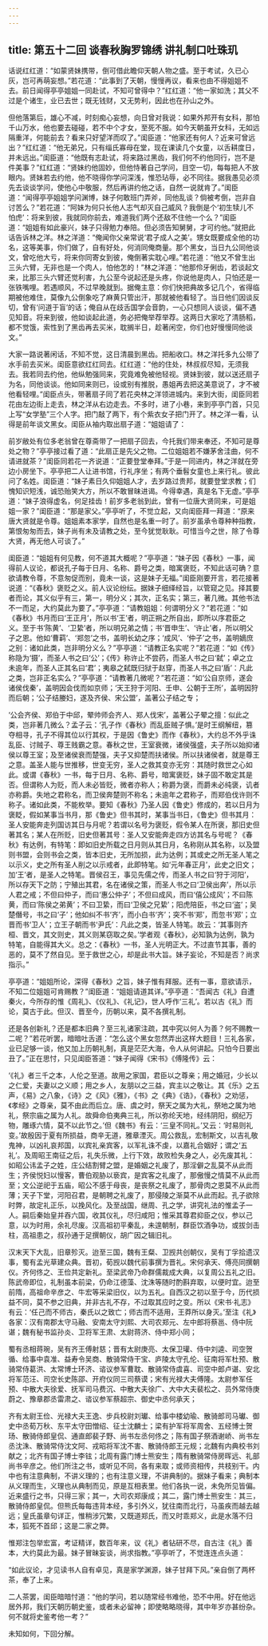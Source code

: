 ```yaml
---
---
---
```

title: 第五十二回 谈春秋胸罗锦绣 讲礼制口吐珠玑
---



话说红红道：“如蒙贤妹携带，倒可借此瞻仰天朝人物之盛。至于考试，久已心灰，岂可再萌妄想。”若花道：“此事到了天朝，慢慢再议，看来也由不得姐姐不去。前日闻得亭亭姐姐一同赴试，不知可曾得中？”红红道：“他一家如洗；其父不过是个诸生，业已去世；既无钱财，又无势利，因此也在孙山之外。

但他落第后，雄心不减，时刻痴心妄想，向日曾对我说：如果外邦开有女科，那怕千山万水，他也要去碰碰，若不中个才女，至死不服。如今天朝虽开女科，无如远隔重洋，何能前去？看来只好望洋而叹了。”闺臣道：“他家还有何人？近来可曾远出？”红红道：“他无弟兄，只有缁氏寡母在堂，现在课读几个女童，以舌耕度日，并未远出。”闺臣道：“他既有志赴试，将来路过黑齿，我们何不约他同行，岂不是件美事？”红红道：“贤妹约他固妙，但他恃著自己学问，目空一切，每每把人不放眼内。贤妹若去约他，他不晓得你学问深浅，惟恐玷辱，必不同往。据我愚见必须先去谈谈学问，使他心中敬服，然后再讲约他之话，自然一说就肯了。”闺臣道：“闻得亭亭姐姐学问渊博，妹子何敢班门弄斧，同他乱谈？倘被考倒，岂非自讨苦么？”若花道：“阿妹为何只长他人志气却灭自己威风？我倒是个‘初生犊儿不怕虎’：将来到彼，我就同你前去，难道我们两个还敌不住他一个么？”闺臣道：“姐姐有如此豪兴，妹子只得勉力奉陪。但必须告知舅舅，才可约他。”就把此话告诉林之洋。林之洋道：“俺闻你父亲常说‘君子成人之美’。甥女既要成全他的功名，这等美事，你们做了，自有好处，何消同俺商量。那个黑女，当日九公同他谈文，曾吃他大亏，将来你同寄女到彼，俺倒著实耽心哩。”若花道：“他又不曾生出三头六臂，无非也是一个肉人，怕他怎的！”林之洋道：“他那伶牙俐齿，若谈起文来，比那三头六臂还觉利害，九公至今说起还是头疼，你说他是肉人，只怕还是一张铁嘴哩。若遇顺风，不过早晚就到。据俺主意：你们快把典故多记几个，省得临期被他难住，莫像九公倒象吃了麻黄只管出汗，那就被他看轻了。当日他们因谈反切，曾有‘问道于盲’的话；俺自从在歧舌国学会音韵，一心只想同人谈谈，偏不遇见知音。将来到彼，他如谈起此道，务必把俺举荐举荐。这两日大家吃了清肠稻，都不觉饿，索性到了黑齿再去买米，耽搁半日，趁著闲空，你们也好慢慢同他谈文。”

大家一路说著闲话，不知不觉，这日清晨到黑齿。把船收口。林之洋托多九公带了水手前去买米。闺臣意欲红红同去。红红道：“他的住处，林叔叔尽知，无须我去。我若同去约他，他纵勉强同来，究竟难免被他轻视。贤妹到彼，就以送还扇子为名，同他谈谈。他如同来则已，设或别有推脱，愚姐再去把这美意说了，才不被他看轻哩。”闺臣点头，带著扇子同了若花央林之洋领进城内。来到大街，闺臣同若花由左边街上走去，林之洋从右边走去。不多时，进了小巷，来到亭亭门首，只见上写“女学塾”三个人字。把门敲了两下，有个紫衣女子把门开了。林之洋一看，认得是前年谈文黑女。闺臣从袖内取出扇子道：“姐姐请了：

前岁敝处有位多老翁曾在尊斋带了一把扇子回去，今托我们带来奉还，不知可是尊处之物？”亭亭接过看了道：“此扇正是先父之物。二位姐姐若不嫌茅舍洼曲，何不请进就茶？”闺臣同若花一齐说道：“正要登堂奉拜。”于是一同进内，林之洋就在旁边小房坐下。亭亭把二人让进书馆，行礼序坐；有两个垂髫女童也上来行礼。彼此问了名姓。闺臣道：“妹子素日久仰姐姐人才，去岁路过贵邦，就要登堂求教；们愧知识短浅，诚恐贻笑大方，所以不敢冒昧进谒。今得幸遇，真是名下无虚。”亭亭道：“妹子浪得虚名，何足挂齿！前岁多老翁到此，曾有一位唐大贤同来，可是姐姐一家？”闺臣道：“那是家父。”亭亭听了，不觉立起，又向闺臣拜一拜道：“原来唐大贤就是令尊。姐姐素本家学，自然也是名重一时了。前岁虽承令尊种种指教，第恨匆匆而去，妹子尚有未及请教之处，至今犹觉耿耿。可惜当今之世，除了令尊大贤，再无他人可谈了。”

闺臣道：“姐姐有何见教，何不道其大概呢？”亭亭道：“妹子因《春秋》一事，闻得前人议论，都说孔子每于日月、名称、爵号之类，暗寓褒贬，不知此话可确？意欲请教令尊，不意匆促而别，竟未一谈，这是妹子无福。”闺臣刚要开言，若花接著说道：“《春秋》褒贬之义。前人议论纷纭。据妹子细绎经旨，以管窥之见。择其要者而论，其义似乎有三，第一，明分义；其次，正名实；第三，著几微。其他书法不一而足，大约莫此为要了。”亭亭道：“请教姐姐：何谓明分义？”若花道：“如《春秋》书月而曰‘王正月’，所以书‘王’者，明正朔之所自出，即所以序君臣之义。至于书‘陈黄’、‘卫絷’者，所以明兄弟之情；书‘晋申生’、‘许止’者，所以明父子之恩。他如‘曹羁’、‘郑忽’之书，盖明长幼之序；‘成风’、‘仲子’之书，盖明嫡庶之别：诸如此类，岂非明分义么？”亭亭道：“请教正名实呢？”若花道：“如《传》称隐为‘摄’，而圣人书之曰‘公’；《传》称许止不尝药，而圣人书之曰‘弑’；卓之立未逾年，而圣人正其名曰‘君’；夷皋之弑既归狱于赵穿，而圣人书之曰‘盾’：凡此之类，岂非正名实么？”亭亭道：“请教著几微呢？”若花道：“如‘公自京师，遂会诸侯伐秦’，盖明因会伐而如京师；‘天王狩于河阳、壬申、公朝于王所’，盖明因狩而后朝；‘公子结媵妇，遂及齐侯、宋公盟’，盖著公子结之专；

‘公会齐侯、郑伯于中邱，翚帅师会齐人、郑人伐宋’，盖著公子翚之擅：似此之类，岂非著几微么？孟子云：‘孔子作《春秋》而乱臣贼子惧。’是时王纲解纽，篡夺相寻，孔子不得其位以行其权，于是因《鲁史》而作《春秋》，大约总不外乎诛乱臣、讨贼子、尊王贱霸之意。春秋之世，王室衰微，诸侯强盛，夫子所以始抑诸侯以尊王室；及至诸侯衰而楚强，夫子又抑楚而扶诸侯。所以扶诸侯者，就是尊王之意。盖圣人能与世推移，世变无穷，圣人之救其变亦无穷：其随时救世之心如此。或谓《春秋》一书，每于日月、名称、爵号，暗寓褒贬，妹子固不敢定其是否。但谓称人为贬，而人未必皆贬，微者亦称人；称爵为褒，而爵未必纯褒，讥者亦称爵。失地之君称名，而卫侯奔楚则不称名；未逾年之君称子，而郑伯伐许则不称子。诸如此类，不能枚举。要知《春秋》乃圣人因《鲁史》修成的，若以日月为褒眨，假如某事当书月，那《鲁史》但书其时，某事当书日，《鲁史》但书其月：圣人安能奔走列国访其日与月呢？若谓以名号为褒贬，假令某人在所褒，那旧史但著其名；某人在所贬，旧史但著其号：圣人又安能奔走四方访其名与号呢？《春秋》有达例，有特笔：即如旧史所载之日月则从其日月，名称刚从其名称，以及盟则书盟，会则书会之类，皆本旧史，无所加损，此为达例；其或史之所无圣人笔之以示义，史之所有圣人削之以示戒者，此即特笔。如‘元年春正月’，此史之旧文；加‘王’者，是圣人之特笔。晋侯召王，事见先儒之传，而圣人书之曰‘狩于河阳’，所以存天下之防；宁殖出其君，名在诸侯之策，而圣人书之曰‘卫侯出奔’，所以示人君之戒；不但曰仲子，而曰‘惠公仲子’；不但曰成风，而曰‘僖公成风’；不曰陈黄，而曰‘陈侯之弟黄’；不曰卫絷，而曰‘卫侯之兄絷’；阳虎陪臣，书之曰‘盗’；吴楚僭号，书之曰‘子’；他如纠不书‘齐’，而小白书‘齐’；突不书‘郑’，而忽书‘郑’；立晋而书‘卫人’；立王子朝而书‘尹氏’：凡此之类，皆圣人特笔。故云：‘其事则齐桓、晋文，其文则史，其义则某窃取之矣。’学者观《春秋》，必知孰为达例，孰为特笔，自能得其大义。总之：《春秋》一书，圣人光明正大。不过直节其事，善的恶的，莫不了然自见。至于救世之心，却是此书大旨。妹子妄论，不知是否？尚求指示。”

亭亭道：“姐姐所论，深得《春秋》之旨，妹子惟有拜服。还有一事，意欲请示，不知二位姐姐可肯赐教？”闺臣道：“姐姐请道其详。”亭亭道：“吾闻古《礼》自遭秦火，今所存的惟《周礼》、《仪礼》、《礼记》，世人呼作‘三礼’。若以古《礼》而论，莫古于此。但汉、晋至今，历朝以来，莫不各撰礼制。

还是各创新礼？还是都本旧典？至三礼诸家注疏，其中究以何人为善？何不赐教一二呢？”若花听罢，暗暗吐舌道：“怎么这个黑女忽然弄出这样大题目！三礼各家，业已足够一谈，他又加上历朝礼制，真是茫茫大海，令人从何讲起。只怕今日要出丑了。”正在思忖，只见闺臣答道：“妹子闻得《宋书》《傅隆传》云：

‘《礼》者三千之本，人伦之至道。故用之家国，君臣以之尊亲；用之婚冠，少长以之仁爱，夫妻以之义顺；用之乡人，友朋以之三益，宾主以之敬让。其《乐》之五声，《易》之八象，《诗》之《风》《雅》，《书》之《典》《诰》，《春秋》之劝惩，《孝经》之尊亲，莫不由此而后立。唐、虞之时，祭天之属为大礼，祭地之属为地礼，祭宗庙之属为人礼。故舜命伯夷典三礼，所以弥纶天地，经纬阴阳，纲纪万物，雕琢六情，莫不以此节之。’但《魏书》有云：‘三皇不同礼。’又云：‘时易则礼变。’故殷因于夏有所损益，商辛无道，雅章湮灭。周公救乱，宏制斯文，以吉礼敬鬼神，以凶礼哀邦国，以宾礼亲宾客，以军礼诛不虔，以嘉礼合姻好；谓之‘五礼’。及周昭王南征之后，礼失乐微，上行下效，故败检失身之人，必先废其礼：如昭公讳孟子之姓，庄公结割臂之盟，是婚姻之礼废了，那淫僻之乱莫不从此而生；齐侯悦妇以慢客，曹伯观胁以亵宾，是宾客之礼废了，那傲慢之情莫不从此而至；文公逆祀于五庙，昭公不感于母丧，是丧祭之礼废了，那骨肉之恩莫不从此而薄；天子下堂，河阳召君，是朝聘之礼废了，那侵陵之渐莫不从此而起。孔子欲除时弊，故定礼正乐，以挽风化。及至战国，继周、孔之学，讲究礼法的惟孟子一人。嗣后秦始皇并吞六国，收其仪礼，尽归咸阳；惟采其尊君抑臣之仪，参以己意，以为时用，余礼尽废。汉高祖初平秦乱，未遑朝制，群臣饮酒争功，或拔剑击柱，高祖患之，叔孙通于足撰朝仪，胡广因之辑旧礼。

汉末天下大乱，旧章殄灭。迨至三国，魏有王粲、卫觊共创朝仪，吴有丁孚拾遗汉事，蜀有孟光草建众典。晋初，荀觊以魏代前事撰为晋礼。宋何承天、傅亮同撰朝仪。齐何佟之、王俭共定新礼。至梁武帝乃命群儒裁成大典，以复周公五礼之旧。陈武帝即位，礼制虽本前梁，仍命江德藻、沈洙等随时酌斟弃取，以便时宜。迨至前隋，高祖命辛彦之、牛宏等采梁旧仪，以为五礼。自西汉之初以至于今，历代损益不同，莫不参之旧典，并非古礼不存，不过取其应时之变。所以《宋书·礼志》有云：‘任己而不师古，秦氏以之致亡；师古而不适用，王莽所以身灭。’至注《礼》各家：汉有南郡太守马融、安南太守刘熙、大司农郑元、左中郎将蔡邕、侍中阮谌；魏有秘书监孙炎、卫将军王肃、太尉蒋济、侍中郑小同；

蜀有丞相蒋琬，吴有齐王傅射慈；晋有太尉庚亮、太保卫瓘、侍中刘逵、司空贺循、给事中袁准、益寿令吴商、散骑常侍干宝、庐陵太守孔伦、征南将军杜预、散骑常侍葛洪、太常博士环济、谘议参军曹耽、散骑常侍虞喜、司空中郎卢谌、安北将军范汪、司空长史陈邵、开府仪同三司蔡谟；宋有光禄大夫傅隆。太尉参军任预、中散大夫徐爱、抚军司马费沉、中散大夫徐广、大中大夫裴松之、员外常侍庚蔚之、豫章郡丞雷肃之、谘议参军蔡超宗、御史中丞何承天；

齐有太尉王俭、光禄大夫王逸、步兵校尉刘瓛、给事中楼幼瑜、散骑郎司马瓛、御史中丞荀万秋、东平太守田憎绍、征士沈麟士；梁有护军将军周舍、五经博士贺玚、散骑侍郎皇侃、通直郎裴子野、尚书左丞何佟之；陈有国子祭酒谢峤、尚书左丞沈洙、散骑常侍沈文阿、戎昭将军沈不害、散骑侍郎王元规；北魏有内典校书刘献之；北齐有国子博士李铉；北周有露门博士熊安生；隋有散骑常侍房晖远、礼部尚书辛彦之。他们所注之书，或听见不同，各有来取；或师资相传，共枝别干。内中也有注意典制，不讲义理的；也有注意义理，不讲典制的。据妹子看来；典制本从义理而生，义理也从典制而见，原是互相表里。他们各执一说，未免所见皆偏。近来盛行之书，只得三家；其一，大司农郑康成；其二，露门博士熊安生：其三，散骑侍郎皇侃。但熊氏每每违背本经，多引外义，犹往南而北行，马虽疾而越去越远；皇氏虽章句详正，惟稍涉冗繁，又既道郑氏，而又时乖郑义，此是水落不归本，狐死不首邱；这是二家之弊。

惟郑注包举宏富，考证精详，数百年来，议《礼》者钻研不尽，自古注《礼》善本，大约莫此为最。妹子冒昧妄谈，尚求指教。”亭亭听了，不觉连连点头道：

“如此议论，才见读书人自有卓见，真是家学渊源，妹子甘拜下风。”亲自倒了两杯茶，奉了上来。

二人茶罢，闺臣暗暗忖道：“他的学问，若以随常经书难他，恐不中用。好在他远居外邦，我们天朝历朝史鉴，或者未必留神；即使略略晓得，其中年岁亦甚纷杂。何不就将史鉴考他一考？”

未知如何，下回分解。